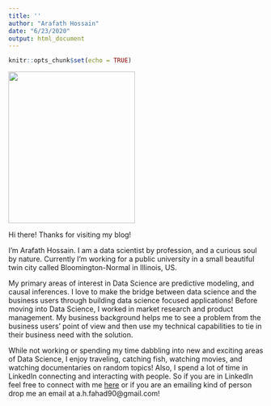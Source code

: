 ```yaml
---
title: ''
author: "Arafath Hossain"
date: "6/23/2020"
output: html_document
---
```


```r
knitr::opts_chunk$set(echo = TRUE)
```

<img src="/img/profile_pic_3.png" width="250" height='300'/>  

Hi there! Thanks for visiting my blog!  

I'm Arafath Hossain. I am a data scientist by profession, and a curious soul by nature. Currently I'm working for a public university in a small beautiful twin city called Bloomington-Normal in Illinois, US. 

My primary areas of interest in Data Science are predictive modeling, and causal inferences. I love to make the bridge between data science and the business users through building data science focused applications! Before moving into Data Science, I worked in market research and product management. My business background helps me to see a problem from the business users' point of view and then use my technical capabilities to tie in their business need with the solution.

While not working or spending my time dabbling into new and exciting areas of Data Science, I enjoy traveling, catching fish, watching movies, and watching documentaries on random topics! Also, I spend a lot of time in LinkedIn connecting and interacting with people. So if you are in LinkedIn feel free to connect with me [here](https://www.linkedin.com/in/arafath-hossain/) or if you are an emailing kind of person drop me an email at a.h.fahad90@gmail.com! 

